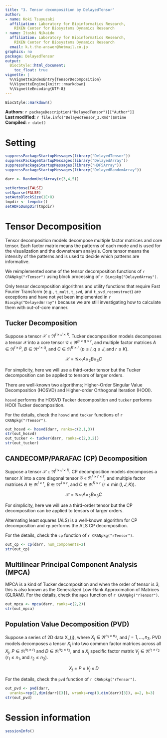 ```yaml
---
title: "3. Tensor decomposition by DelayedTensor"
author:
- name: Koki Tsuyuzaki
  affiliation: Laboratory for Bioinformatics Research,
    RIKEN Center for Biosystems Dynamics Research
- name: Itoshi Nikaido
  affiliation: Laboratory for Bioinformatics Research,
    RIKEN Center for Biosystems Dynamics Research
  email: k.t.the-answer@hotmail.co.jp
graphics: no
package: DelayedTensor
output:
  BiocStyle::html_document:
    toc_float: true
vignette: |
  %\VignetteIndexEntry{TensorDecomposition}
  %\VignetteEngine{knitr::rmarkdown}
  %\VignetteEncoding{UTF-8}
---
```


```r
BiocStyle::markdown()
```

**Authors**: `r packageDescription("DelayedTensor")[["Author"]] `<br />
**Last modified:** `r file.info("DelayedTensor_3.Rmd")$mtime`<br />
**Compiled**: `r date()`

# Setting
```r
suppressPackageStartupMessages(library("DelayedTensor"))
suppressPackageStartupMessages(library("DelayedArray"))
suppressPackageStartupMessages(library("HDF5Array"))
suppressPackageStartupMessages(library("DelayedRandomArray"))

darr <- RandomUnifArray(c(3,4,5))

setVerbose(FALSE)
setSparse(FALSE)
setAutoBlockSize(1E+8)
tmpdir <- tempdir()
setHDF5DumpDir(tmpdir)
```

# Tensor Decomposition

Tensor decomposition models decompose multiple factor matrices and core tensor.
Each factor matrix means the patterns of each mode
and is used for the visualization and the downstream analysis.
Core tensor means the intensity of the patterns
and is used to decide which patterns are informative.

We reimplemented some of the tensor decomposition functions of
`r CRANpkg("rTensor")` using block processing of
`r Biocpkg("DelayedArray")`.

Only tensor decomposition algorithms and utility functions that require
Fast Fourier Transform (e.g., `t_mult`, `t_svd`, and `t_svd_reconstruct`)
are exceptions and have not yet been implemented in `r Biocpkg("DelayedArray")`
because we are still investigating how to calculate them with
out-of-core manner.

## Tucker Decomposition

Suppose a tensor $\mathcal{X} \in \Re^{I \times J \times K}$.
Tucker decomposition models decomposes a tensor $\mathcal{X}$ into a core tensor
$\mathcal{G} \in \Re^{p \times q \times r}$,
and multiple factor matrices $A \in \Re^{I \times p}$,
$B \in \Re^{J \times q}$, and $C \in \Re^{K \times r}$
($p \leq I, q \leq J, \textrm{and}\ r \leq K$).

$$
\mathcal{X} = \mathcal{G} \times_{1} A \times_{2} B \times_{3} C
$$

For simplicity, here we will use a third-order tensor
but the Tucker decomposition can be applied to tensors of larger orders.

There are well-known two algorithms;
Higher-Order Singular Value Decomposition (HOSVD) and
Higher-order Orthogonal Iteration (HOOI).

`hosvd` performs the HOSVD Tucker decomposition
and `tucker` performs HOOI Tucker decomposition.

For the details, check the `hosvd` and `tucker` functions of
`r CRANpkg("rTensor")`.

```r
out_hosvd <- hosvd(darr, ranks=c(2,1,3))
str(out_hosvd)
out_tucker <- tucker(darr, ranks=c(2,3,2))
str(out_tucker)
```

## CANDECOMP/PARAFAC (CP) Decomposition

Suppose a tensor $\mathcal{X} \in \Re^{I \times J \times K}$.
CP decomposition models decomposes a tensor $X$ into a core diagonal tensor
$\mathcal{G} \in \Re^{r \times r \times r}$,
and multiple factor matrices $A \in \Re^{I \times r}$,
$B \in \Re^{J \times r}$, and $C \in \Re^{K \times r}$
($r \leq \min{\left(I,J,K\right)}$).

$$
\mathcal{X} = \mathcal{G} \times_{1} A \times_{2} B \times_{3} C
$$

For simplicity, here we will use a third-order tensor
but the CP decomposition can be applied to tensors of larger orders.

Alternating least squares (ALS) is a well-known algorithm for CP decomposition
and `cp` performs the ALS CP decomposition.

For the details, check the `cp` function of `r CRANpkg("rTensor")`.

```r
out_cp <- cp(darr, num_components=2)
str(out_cp)
```

## Multilinear Principal Component Analysis (MPCA)

MPCA is a kind of Tucker decomposition and when the order of tensor is 3,
this is also known as the
Generalized Low-Rank Approximation of Matrices (GLRAM).
For the details, check the `mpca` function of `r CRANpkg("rTensor")`.

```r
out_mpca <- mpca(darr, ranks=c(2,2))
str(out_mpca)
```

## Population Value Decomposition (PVD)

Suppose a series of 2D data X_{j}, where $X_{j} \in \Re^{n_{1} \times n_{2}}$,
and $j = 1, \ldots , n_{3}$.
PVD models decomposes a tensor $X_{j}$
into two common factor matrices across all $X_{j}$,
$P \in \Re^{n_{1} \times r_{1}}$ and $D \in \Re^{n_{2} \times r_{2}}$,
and a $X_{j}$ specific factor matrix $V_{j} \in \Re^{r_{1} \times r_{2}}$
($r_{1} \leq n_{1}, \textrm{and}\ r_{2} \leq n_{2}$).


$$
X_{j} = P \times V_{j} \times D
$$

For the details, check the `pvd` function of `r CRANpkg("rTensor")`.

```r
out_pvd <- pvd(darr,
  uranks=rep(2,dim(darr)[3]), wranks=rep(3,dim(darr)[3]), a=2, b=3)
str(out_pvd)
```

# Session information {.unnumbered}

```r
sessionInfo()
```
